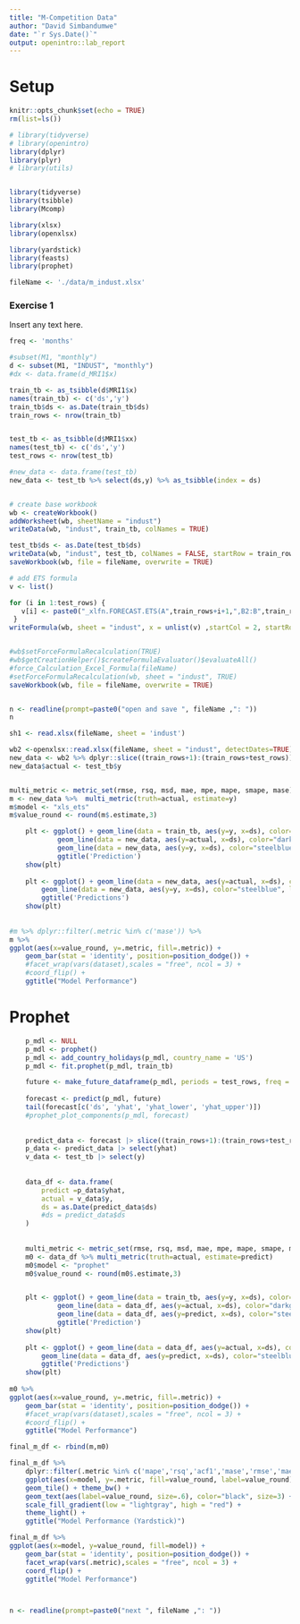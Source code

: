 ```yaml
---
title: "M-Competition Data"
author: "David Simbandumwe"
date: "`r Sys.Date()`"
output: openintro::lab_report
---
```



# Setup

```r
knitr::opts_chunk$set(echo = TRUE)
rm(list=ls())
```




```r
# library(tidyverse)
# library(openintro)
library(dplyr)
library(plyr)
# library(utils)


library(tidyverse)
library(tsibble)
library(Mcomp)

library(xlsx)
library(openxlsx)

library(yardstick)
library(feasts)
library(prophet)

```




```r

fileName <- './data/m_indust.xlsx'


```





### Exercise 1

Insert any text here.

```r


freq <- 'months'

#subset(M1, "monthly")
d <- subset(M1, "INDUST", "monthly")
#dx <- data.frame(d_MRI1$x)

train_tb <- as_tsibble(d$MRI1$x)
names(train_tb) <- c('ds','y')
train_tb$ds <- as.Date(train_tb$ds)
train_rows <- nrow(train_tb)


test_tb <- as_tsibble(d$MRI1$xx)
names(test_tb) <- c('ds','y')
test_rows <- nrow(test_tb)

#new_data <- data.frame(test_tb)
new_data <- test_tb %>% select(ds,y) %>% as_tsibble(index = ds)



```



```r

# create base workbook
wb <- createWorkbook()
addWorksheet(wb, sheetName = "indust")
writeData(wb, "indust", train_tb, colNames = TRUE)

test_tb$ds <- as.Date(test_tb$ds)
writeData(wb, "indust", test_tb, colNames = FALSE, startRow = train_rows+2)
saveWorkbook(wb, file = fileName, overwrite = TRUE)

```








```r

# add ETS formula
v <- list()

for (i in 1:test_rows) {
   v[i] <- paste0("_xlfn.FORECAST.ETS(A",train_rows+i+1,",B2:B",train_rows+1,",A2:A",train_rows+1,",1)")
 }
writeFormula(wb, sheet = "indust", x = unlist(v) ,startCol = 2, startRow = train_rows+2)


#wb$setForceFormulaRecalculation(TRUE)
#wb$getCreationHelper()$createFormulaEvaluator()$evaluateAll() 
#force_Calculation_Excel_Formula(fileName)
#setForceFormulaRecalculation(wb, sheet = "indust", TRUE)
saveWorkbook(wb, file = fileName, overwrite = TRUE)


n <- readline(prompt=paste0("open and save ", fileName ,": "))
n

```





```r

sh1 <- read.xlsx(fileName, sheet = 'indust')

```



```r


wb2 <-openxlsx::read.xlsx(fileName, sheet = "indust", detectDates=TRUE)
new_data <- wb2 %>% dplyr::slice((train_rows+1):(train_rows+test_rows))
new_data$actual <- test_tb$y


multi_metric <- metric_set(rmse, rsq, msd, mae, mpe, mape, smape, mase)
m <- new_data %>%  multi_metric(truth=actual, estimate=y)
m$model <- "xls_ets"
m$value_round <- round(m$.estimate,3)

```



```r

	plt <- ggplot() + geom_line(data = train_tb, aes(y=y, x=ds), color="darkgray") +
			geom_line(data = new_data, aes(y=actual, x=ds), color="darkgray") + 
			geom_line(data = new_data, aes(y=y, x=ds), color="steelblue", linetype="twodash") +
			ggtitle('Prediction')
	show(plt)
	
	plt <- ggplot() + geom_line(data = new_data, aes(y=actual, x=ds), color="darkgray") + 
		geom_line(data = new_data, aes(y=y, x=ds), color="steelblue", linetype="twodash") +
		ggtitle('Predictions')
	show(plt)
	
	
#m %>% dplyr::filter(.metric %in% c('mase')) %>%
m %>%
ggplot(aes(x=value_round, y=.metric, fill=.metric)) + 
	geom_bar(stat = 'identity', position=position_dodge()) +
	#facet_wrap(vars(dataset),scales = "free", ncol = 3) +
	#coord_flip() +
	ggtitle("Model Performance")

```





# Prophet

```r

	p_mdl <- NULL
	p_mdl <- prophet()
	p_mdl <- add_country_holidays(p_mdl, country_name = 'US')
	p_mdl <- fit.prophet(p_mdl, train_tb)

	future <- make_future_dataframe(p_mdl, periods = test_rows, freq = freq)
	
	forecast <- predict(p_mdl, future)
	tail(forecast[c('ds', 'yhat', 'yhat_lower', 'yhat_upper')])
	#prophet_plot_components(p_mdl, forecast)
	
	
	predict_data <- forecast |> slice((train_rows+1):(train_rows+test_rows)) 
	p_data <- predict_data |> select(yhat)
	v_data <- test_tb |> select(y)
	
	
	data_df <- data.frame(
		predict =p_data$yhat,
		actual = v_data$y,
		ds = as.Date(predict_data$ds)
		#ds = predict_data$ds
	)
	
	
	multi_metric <- metric_set(rmse, rsq, msd, mae, mpe, mape, smape, mase)
	m0 <- data_df %>% multi_metric(truth=actual, estimate=predict)
	m0$model <- "prophet"
	m0$value_round <- round(m0$.estimate,3)



```



```r

	plt <- ggplot() + geom_line(data = train_tb, aes(y=y, x=ds), color="darkgray") +
			geom_line(data = data_df, aes(y=actual, x=ds), color="darkgray") + 
			geom_line(data = data_df, aes(y=predict, x=ds), color="steelblue", linetype="twodash") +
			ggtitle('Prediction')
	show(plt)
	
	plt <- ggplot() + geom_line(data = data_df, aes(y=actual, x=ds), color="darkgray") + 
		geom_line(data = data_df, aes(y=predict, x=ds), color="steelblue", linetype="twodash") +
		ggtitle('Predictions')
	show(plt)
	
m0 %>%
ggplot(aes(x=value_round, y=.metric, fill=.metric)) + 
	geom_bar(stat = 'identity', position=position_dodge()) +
	#facet_wrap(vars(dataset),scales = "free", ncol = 3) +
	#coord_flip() +
	ggtitle("Model Performance")


```


```r


final_m_df <- rbind(m,m0)

final_m_df %>% 
	dplyr::filter(.metric %in% c('mape','rsq','acf1','mase','rmse','mae')) %>%
	ggplot(aes(x=model, y=.metric, fill=value_round, label=value_round)) + 
	geom_tile() + theme_bw() + 
	geom_text(aes(label=value_round, size=.6), color="black", size=3) +
	scale_fill_gradient(low = "lightgray", high = "red") + 
	theme_light() +
	ggtitle("Model Performance (Yardstick)")	

final_m_df %>% 
ggplot(aes(x=model, y=value_round, fill=model)) + 
	geom_bar(stat = 'identity', position=position_dodge()) +
	facet_wrap(vars(.metric),scales = "free", ncol = 3) +
	coord_flip() +
	ggtitle("Model Performance")




```



```r

n <- readline(prompt=paste0("next ", fileName ,": "))

```

